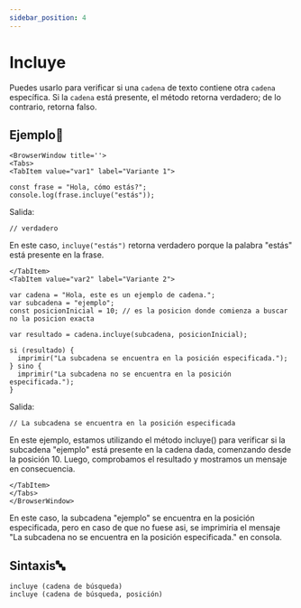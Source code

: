 ```yaml
---
sidebar_position: 4
---
```


# Incluye

Puedes usarlo para verificar si una `cadena` de texto contiene otra `cadena` específica. Si la `cadena` está presente, el método retorna verdadero; de lo contrario, retorna falso.

## Ejemplo📝

```mdx-code-block
<BrowserWindow title=''>
<Tabs>
<TabItem value="var1" label="Variante 1">
```

```dummy
const frase = "Hola, cómo estás?";
console.log(frase.incluye("estás"));
```
Salida:

```dummy
// verdadero
```
En este caso, `incluye("estás")` retorna verdadero porque la palabra "estás" está presente en la frase.
```mdx-code-block
</TabItem>
<TabItem value="var2" label="Variante 2">
```
```dummy
var cadena = "Hola, este es un ejemplo de cadena.";
var subcadena = "ejemplo";
const posicionInicial = 10; // es la posicion donde comienza a buscar no la posicion exacta

var resultado = cadena.incluye(subcadena, posicionInicial);

si (resultado) {
  imprimir("La subcadena se encuentra en la posición especificada.");
} sino {
  imprimir("La subcadena no se encuentra en la posición especificada.");
}

```
Salida:
```dummy
// La subcadena se encuentra en la posición especificada
```
En este ejemplo, estamos utilizando el método incluye() para verificar si la subcadena "ejemplo" está presente en la cadena dada, comenzando desde la posición 10. Luego, comprobamos el resultado y mostramos un mensaje en consecuencia.
```mdx-code-block
</TabItem>
</Tabs>
</BrowserWindow>
```
En este caso, la subcadena "ejemplo" se encuentra en la posición especificada, pero en caso de que no fuese asi, se imprimiria el mensaje "La subcadena no se encuentra en la posición especificada." en consola.

## Sintaxis🔤

```dummy
incluye (cadena de búsqueda)
incluye (cadena de búsqueda, posición)
```

